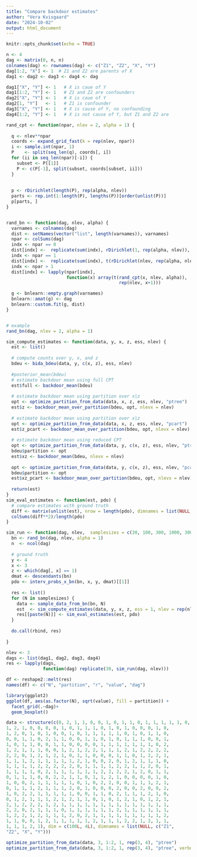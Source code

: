 ```yaml
---
title: "Compare backdoor estimates"
author: "Vera Kvisgaard"
date: "2024-10-02"
output: html_document
---
```


```r
knitr::opts_chunk$set(echo = TRUE)
```



```r
n <- 4
dag <- matrix(0, n, n)
colnames(dag) <- rownames(dag) <- c("Z1", "Z2", "X", "Y")
dag[1:2, "X"] <- 1  # Z1 and Z2 are parents of X
dag1 <- dag2 <- dag3 <- dag4 <- dag

dag1["X", "Y"] <- 1   # X is caue of Y
dag1[1:2, "Y"] <- 1   # Z1 and Z2 are confounders
dag2["X", "Y"] <- 1   # X is caue of Y
dag2[1, "Y"]   <- 1   # Z1 is confounder
dag3["X", "Y"] <- 1   # X is cause of Y, no confounding
dag4[1:2, "Y"] <- 1   # X is not cause of Y, but Z1 and Z2 are

```


```r
rand_cpt <- function(npar, nlev = 2, alpha = 1) {
  
  q <- nlev**npar
  coords <- expand_grid_fast(k = rep(nlev, npar))
  i <- sample.int(npar, 1)
  P    <- split(seq_len(q), coords[, i])
  for (ii in seq_len(npar)[-i]) {
    subset <- P[[1]]
    P <- c(P[-1], split(subset, coords[subset, ii]))
  }
  
  
  p <- rDirichlet(length(P), rep(alpha, nlev))
  parts <- rep.int(1:length(P), lengths(P))[order(unlist(P))]
  p[parts, ]
}


rand_bn <- function(dag, nlev, alpha) {
  varnames <- colnames(dag)
  dist <- setNames(vector("list", length(varnames)), varnames)
  npar <- colSums(dag)
  indx <- npar == 0
  dist[indx] <-  replicate(sum(indx), rDirichlet(1, rep(alpha, nlev)), simplify = FALSE)
  indx <- npar == 1
  dist[indx] <-  replicate(sum(indx), t(rDirichlet(nlev, rep(alpha, nlev))), simplify = FALSE)
  indx <- npar > 1
  dist[indx] <- lapply(npar[indx], 
                       function(x) array(t(rand_cpt(x, nlev, alpha)), 
                                           rep(nlev, x+1)))

  g <- bnlearn::empty.graph(varnames)
  bnlearn::amat(g) <- dag
  bnlearn::custom.fit(g, dist)
}


# example 
rand_bn(dag, nlev = 2, alpha = 1)
```

```r
sim_compute_estimates <- function(data, y, x, z, ess, nlev) {
  est <- list()
   
  # compute counts over y, x, and z
  bdeu <- bida_bdeu(data, y, c(x, z), ess, nlev)
  
  #posterior_mean(bdeu)
  # estimate backdoor mean using full CPT
  est$full <- backdoor_mean(bdeu)
    
  # estimate backdoor mean using partition over x|z
  opt <- optimize_partition_from_data(data, x, z, ess, nlev, "ptree")
  est$z <- backdoor_mean_over_partition(bdeu, opt, nlevx = nlev)
  
  # estimate backdoor mean using partition over x|z
  opt <- optimize_partition_from_data(data, x, z, ess, nlev, "pcart")
  est$z_pcart <- backdoor_mean_over_partition(bdeu, opt, nlevx = nlev)
  
  # estimate backdoor mean using reduced CPT
  opt <- optimize_partition_from_data(data, y, c(x, z), ess, nlev, "ptree")
  bdeu$partition <- opt
  est$xz <- backdoor_mean(bdeu, nlevx = nlev)
  
  opt <- optimize_partition_from_data(data, y, c(x, z), ess, nlev, "pcart")
  bdeu$partition <- opt
  est$xz_pcart <- backdoor_mean_over_partition(bdeu, opt, nlevx = nlev)
  
  return(est)
}
sim_eval_estimates <- function(est, pdo) {
  # compare estimates with ground truth
  diff <- matrix(unlist(est), nrow = length(pdo), dimnames = list(NULL, names(est)))-c(pdo)
  colSums(diff**2)/length(pdo)
}

sim_run <- function(dag, nlev,  samplesizes = c(30, 100, 300, 1000, 3000)) {
  bn <- rand_bn(dag, nlev, alpha = 1)
  n  <- ncol(dag)
  
  # ground truth 
  y <- 4
  x <- 3
  z <- which(dag[, x] == 1)
  dmat <- descendants(bn)
  pdo <- interv_probs_x_bn(bn, x, y, dmat)[[1]]
  
  res <- list()
  for (N in samplesizes) {
    data <- sample_data_from_bn(bn, N)
    est  <- sim_compute_estimates(data, y, x, z, ess = 1, nlev = rep(nlev, n))
    res[[paste(N)]] <- sim_eval_estimates(est, pdo)
  }
  
  do.call(rbind, res)
  
}

``` 





```r
nlev <- 3
dags <- list(dag1, dag2, dag3, dag4)
res <- lapply(dags,
              function(dag) replicate(30, sim_run(dag, nlev)))

df <- reshape2::melt(res)
names(df) <- c("N", "partition", "r", "value", "dag")

library(ggplot2)
ggplot(df, aes(as.factor(N), sqrt(value), fill = partition)) +
  facet_grid(.~dag)+
  geom_boxplot()
```

```r
data <- structure(c(0, 2, 1, 1, 0, 0, 1, 0, 1, 1, 0, 1, 1, 1, 1, 1, 0, 
1, 2, 1, 0, 0, 0, 0, 1, 0, 1, 1, 1, 0, 1, 0, 1, 0, 0, 0, 1, 0, 
1, 2, 0, 1, 0, 1, 0, 0, 1, 0, 1, 1, 1, 1, 1, 0, 1, 0, 1, 1, 0, 
0, 0, 1, 1, 0, 2, 1, 1, 0, 0, 1, 1, 0, 1, 0, 1, 1, 1, 0, 0, 1, 
1, 0, 1, 1, 0, 0, 1, 1, 0, 0, 0, 0, 1, 1, 1, 1, 1, 1, 1, 0, 2, 
1, 2, 1, 1, 1, 0, 0, 1, 2, 1, 2, 2, 1, 1, 1, 2, 1, 2, 2, 2, 2, 
2, 2, 0, 1, 2, 1, 2, 1, 0, 1, 1, 0, 0, 0, 1, 1, 0, 1, 2, 2, 1, 
1, 1, 1, 2, 1, 1, 1, 1, 1, 2, 1, 0, 0, 2, 0, 1, 2, 1, 1, 1, 0, 
1, 1, 1, 1, 2, 2, 2, 2, 2, 0, 1, 1, 1, 1, 2, 2, 1, 1, 2, 0, 1, 
1, 1, 1, 1, 0, 2, 1, 1, 1, 1, 1, 1, 2, 2, 2, 2, 1, 2, 0, 1, 1, 
0, 1, 1, 1, 0, 0, 2, 2, 1, 1, 0, 1, 1, 2, 1, 0, 0, 0, 0, 1, 0, 
1, 0, 0, 2, 1, 1, 1, 1, 1, 0, 1, 0, 2, 2, 0, 0, 1, 1, 1, 2, 1, 
0, 1, 1, 1, 2, 1, 1, 1, 2, 0, 1, 0, 0, 0, 2, 0, 0, 2, 0, 0, 2, 
1, 0, 2, 2, 1, 1, 1, 1, 1, 0, 0, 1, 1, 0, 2, 1, 1, 1, 2, 1, 0, 
0, 1, 2, 1, 1, 1, 2, 1, 2, 1, 1, 0, 1, 0, 1, 2, 1, 0, 1, 2, 1, 
2, 1, 2, 2, 2, 1, 2, 1, 1, 1, 1, 1, 1, 1, 1, 1, 1, 1, 1, 1, 1, 
2, 2, 0, 2, 1, 1, 1, 0, 1, 1, 1, 1, 1, 1, 2, 1, 1, 1, 1, 1, 1, 
1, 2, 2, 1, 2, 1, 1, 1, 2, 0, 2, 1, 1, 1, 1, 1, 1, 1, 1, 1, 2, 
1, 1, 0, 0, 1, 2, 1, 1, 1, 1, 1, 2, 1, 1, 1, 2, 2, 1, 2, 1, 1, 
1, 1, 1, 2, 1), dim = c(100L, 4L), dimnames = list(NULL, c("Z1", 
"Z2", "X", "Y")))

optimize_partition_from_data(data, 3, 1:2, 1, rep(3, 4), "ptree")
optimize_partition_from_data(data, 3, 1:2, 1, rep(3, 4), "ptree", verbose = TRUE)

```

